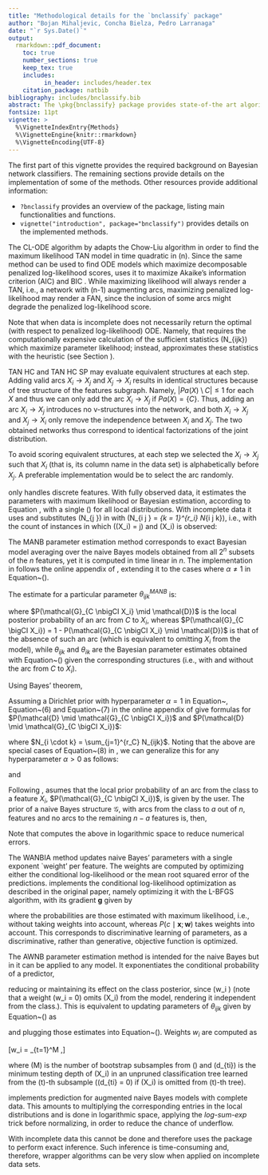 ```yaml
---
title: "Methodological details for the `bnclassify` package"
author: "Bojan Mihaljevic, Concha Bielza, Pedro Larranaga"
date: "`r Sys.Date()`"
output:
  rmarkdown::pdf_document:
    toc: true
    number_sections: true
    keep_tex: true
    includes:
          in_header: includes/header.tex
    citation_package: natbib
bibliography: includes/bnclassify.bib  
abstract: The \pkg{bnclassify} package provides state-of-the art algorithms for learning Bayesian network classifiers from data. This vignette serves as a reference for understanding the implemented methods. It also documents some implementation details, especially where they differ from are are undocumented in the original paper.
fontsize: 11pt 
vignette: >
  %\VignetteIndexEntry{Methods}
  %\VignetteEngine{knitr::rmarkdown}
  %\VignetteEncoding{UTF-8}
---     
```


\section{Introduction}\label{introduction}    
The first part of this vignette provides the required background on Bayesian network classifiers. The remaining sections provide details on the implementation of some of the methods. Other resources provide additional information:

- `?bnclassify` provides an overview of the package, listing main functionalities and functions.
- `vignette("introduction", package="bnclassify")` provides details on the implemented methods. 

\input{includes/background}

\section{Structure learning}
\label{structure-learning}

\label{sec:structure} 

\subsection{Chow-Liu for one-dependence estimators}\label{chow-liu-for-one-dependence-estimators}

The CL-ODE algorithm by \citep{Friedman1997} adapts the Chow-Liu \citep{Chow1968} algorithm in order to find the maximum likelihood TAN model in time quadratic in \(n\). Since the same method can be used to find ODE models which maximize decomposable penalized log-likelihood scores, \texttt{bnclassify} uses it to maximize Akaike's information criterion (AIC) \citep{Akaike74} and BIC \citep{Schwarz1978}. While maximizing likelihood will always render a TAN, i.e., a network with \(n-1\) augmenting arcs, maximizing penalized log-likelihood may render a FAN, since the inclusion of some arcs might degrade the penalized log-likelihood score.

Note that when data is incomplete \pkg{bnclassify} does not necessarily return the optimal (with respect to penalized log-likelihood) ODE. Namely, that requires the computationally expensive calculation of the sufficient statistics \(N_{ijk}\) which maximize parameter likelihood; instead, \pkg{bnclassify} approximates these statistics with the \emph{available case analysis} heuristic (see Section \ref{sec:params}).

<!-- %The tree is done with the Kruskal algorithm. For BIC and AIC, the penalization is. Since this is symmetric it will work. Just that some will be like this and it may turn out as a forest. -->
<!-- % The weight for the BIC is ... -->

<!-- %\subsection{Greedy hill-climbing}\label{greedy-hill-climbing} -->
<!-- %All greedy algorithms maximize the cross-validated estimate of accuracy as their objective function. The BSEJ algorithm  starts from a naive Bayes structure and adds augmenting arcs and removes features from the model until no improvement in network score. On the contrary, FSSJ starts from a structure containing just the class node and proceeds by incorporating features features and augmenting arcs. -->
\subsection{TAN HC and TAN HC SP}\label{greedy-hill-climbing}
TAN HC and TAN HC SP may evaluate equivalent structures at each step. Adding valid arcs $X_i \rightarrow X_j$ and $X_j \rightarrow X_i$ results in identical structures because of tree structure of the features subgraph. Namely, $|Pa(X) \setminus C| \leq 1$ for each $X$ and thus we can only add the arc $X_i \rightarrow X_j$ if $Pa(X) = \{ C \}$. Thus, adding an arc $X_i \rightarrow X_j$ introduces no v-structures into the network, and both $X_i \rightarrow X_j$ and $X_j \rightarrow X_i$ only remove the independence between $X_i$ and $X_j$. The two obtained networks thus correspond to identical factorizations of the joint distribution.

To avoid scoring equivalent structures, at each step we selected the $X_i \rightarrow X_j$ such that $X_i$ (that is, its column name in the data set) is alphabetically before $X_j$. A preferable implementation would be to select the arc randomly.

\section{Parameter learning}\label{parameter-learning}

\label{sec:params}

\subsection{Bayesian parameter estimation}

\pkg{bnclassify} only handles discrete features. With fully observed data, it estimates the parameters with maximum likelihood or Bayesian estimation, according to Equation \ref{eq:disparams}, with a single \(\alpha\) for all local distributions. With incomplete data it uses \textit{available case analysis} \citep{Pigott2001} and substitutes \(N_{\cdot j \cdot}\) in \req{disparams} with \(N_{i j \cdot} = \sum_{k = 1}^{r_i} N_{i j k}\), i.e., with the count of instances in which \(\mathbf{Pa}(X_i) = j\) and \(X_i\) is observed:
\begin{equation*}
\theta_{ijk} = \frac{N_{ijk} + \alpha}{N_{ i j \cdot } + r_i \alpha}.
\label{eq:incp_params}
\end{equation*}

\subsection{Exact model averaging for naive Bayes}

The MANB parameter estimation method corresponds to exact Bayesian model averaging over the naive Bayes models obtained from all $2^n$ subsets of the $n$ features, yet it is computed in time linear in $n$. The implementation in \pkg{bnclassify} follows the online appendix of \cite{Wei2011}, extending it to the cases where $\alpha \neq 1$ in Equation~(\ref{eq:incp_params}).

The estimate for a particular parameter $\theta_{ijk}^{MANB}$ is:

\begin{equation*}
\theta_{ijk}^{MANB} = \theta_{ijk} P(\mathcal{G}_{C \nbigCI X_i} \mid \mathcal{D}) + \theta_{ik} P(\mathcal{G}_{C \bigCI X_i}),
\end{equation*}

where $P(\mathcal{G}_{C \nbigCI X_i} \mid \mathcal{D})$ is the local posterior probability of an arc from $C$ to $X_i$, whereas $P(\mathcal{G}_{C \bigCI X_i}) = 1 - P(\mathcal{G}_{C \nbigCI X_i} \mid \mathcal{D})$ is that of the absence of such an arc (which is equivalent to omitting $X_i$ from the model), while $\theta_{ijk}$ and $\theta_{ik}$ are the Bayesian parameter estimates obtained with Equation~(\ref{eq:incp_params}) given the corresponding structures (i.e., with and without the arc from $C$ to $X_i$).

Using Bayes' theorem,

\begin{equation*}
P(\mathcal{G}_{C \nbigCI X_i} \mid \mathcal{D}) = \frac{P(\mathcal{G}_{C \nbigCI X_i}) P(\mathcal{D} \mid \mathcal{G}_{C \nbigCI X_i})}{P(\mathcal{G}_{C \nbigCI X_i}) P(\mathcal{D} \mid \mathcal{G}_{C \nbigCI X_i}) + P(\mathcal{G}_{C \bigCI X_i}) P(\mathcal{D} \mid \mathcal{G}_{C \bigCI X_i})}.
\end{equation*}

Assuming a Dirichlet prior with hyperparameter $\alpha = 1$ in Equation~\ref{eq:incp_params}, Equation~(6) and Equation~(7) in the online appendix of \cite{Wei2011} give formulas for $P(\mathcal{D} \mid \mathcal{G}_{C \nbigCI X_i})$ and $P(\mathcal{D} \mid \mathcal{G}_{C \bigCI X_i})$:

\begin{equation*}
P(\mathcal{D} \mid \mathcal{G}_{C \nbigCI X_i}) = \prod_{j=1}^{r_C} \frac{(r_i - 1)!}{(N_{ij \cdot} + r_i - 1)!} \prod_{k=1}^{r_i} N_{ijk}!,
\end{equation*}

\begin{equation*}
P(\mathcal{D} \mid \mathcal{G}_{C \bigCI X_i}) = \frac{(r_i - 1)!}{(N_{i} + r_i - 1)!} \prod_{k=1}^{r_i} N_{i \cdot k}!,
\end{equation*}

\noindent where $N_{i \cdot k} = \sum_{j=1}^{r_C} N_{ijk}$. Noting that the above are special cases of Equation~(8) in \cite{Dash2002}, we can generalize this for any hyperparameter $\alpha > 0$ as follows:

\begin{equation*}
P(\mathcal{D} \mid \mathcal{G}_{C \nbigCI X_i}) = \prod_{j=1}^{r_C} \frac{\Gamma(r_i \alpha )}{\Gamma(N_{ij} + r_i \alpha)} \prod_{k=1}^{r_i} \frac{\Gamma(N_{ijk}+ \alpha)}{\Gamma(\alpha)},
\end{equation*}

and

\begin{equation*}
P(\mathcal{D} \mid \mathcal{G}_{C \nbigCI X_i}) = \frac{\Gamma(r_i \alpha )}{\Gamma(N_{i} + r_i \alpha)} \prod_{k=1}^{r_i} \frac{\Gamma(N_{ik} + \alpha)}{\Gamma(\alpha)}.
\end{equation*}

Following \cite{Wei2011}, \pkg{bnclassify} asumes that the local prior probability of an arc from the class to a feature $X_i$, $P(\mathcal{G}_{C \nbigCI X_i})$, is given by the user. The prior of a naive Bayes structure $\mathcal{G}$, with arcs from the class to $a$ out of $n$, features and no arcs to the remaining $n-a$ features is, then,

\begin{equation}
P(\mathcal{G}) = P(\mathcal{G}_{C \nbigCI X_i})^a (1-P(\mathcal{G}_{C \nbigCI X_i}))^{(n-a)}.
\end{equation}

Note that \pkg{bnclassify} computes the above in logarithmic space to reduce numerical errors.

\subsection{Weighting to Alleviate the Naive Bayes Independence Assumption}
The WANBIA \citep{Zaidi2013} method updates naive Bayes' parameters with a single exponent `weight' per feature. The weights are computed by optimizing either the conditional log-likelihood or the mean root squared error of the predictions. \pkg{bnclassify} implements the conditional log-likelihood optimization as described in the original paper, namely optimizing it with the L-BFGS \citep{Zhu1997algorithm} algorithm, with its gradient $\mathbf{g}$ given by

\begin{equation}
    g_i = \sum_{j = 1}^{N} \Big( \log{P(X_i = x_i^{(j)} \mid c^{(j)})} - \sum_{c \in C} P(c \mid \mathbf{x}; \mathbf{w} ) \log P(X_i = x_i^{(j)} \mid c) \Big),
\end{equation}
where the probabilities are those estimated with maximum likelihood, i.e., without taking weights into account, whereas $P(c \mid \mathbf{x}; \mathbf{w} )$ takes weights into account. This corresponds to discriminative learning of parameters, as a discriminative, rather than generative, objective function is optimized.

\subsection{Attribute-weighted naive Bayes}

The AWNB parameter estimation method is intended for the naive Bayes but in \pkg{bnclassify} it can be applied to any model. It exponentiates the conditional probability of a predictor,

\begin{equation*}
P(\mathbf{X}, C) \propto P(C) \prod_{i=1}^{n} P(X_i \mid \mathbf{Pa}(X_i))^{w_i},
\label{eq:awnb}
\end{equation*}

\noindent reducing or maintaining its effect on the class posterior, since \(w_i \in [0,1]\) (note that a weight \(w_i = 0\) omits \(X_i\) from the model, rendering it independent from the class.). This is equivalent to updating parameters of $\theta_{ijk}$ given by Equation~(\ref{eq:incp_params}) as

\begin{equation*}
  \theta_{ijk}^{AWNB} = \frac{\theta_{ijk}^{w_i}}{\sum_{k=1}^{r_i} \theta_{ijk}^{w_i}},
\end{equation*}

and plugging those estimates into Equation~(\ref{eq:augnb}). Weights $w_i$ are computed as

\[w_i = \frac{1}{M}\sum_{t=1}^M \frac{1}{\sqrt{d_{ti}}},\]

where \(M\) is the number of bootstrap \citep{Efron1979} subsamples
from \(\mathcal{D}\) and \(d_{ti}\) is the minimum testing depth of \(X_i\)
in an unpruned classification tree learned from the \(t\)-th subsample
(\(d_{ti} = 0\) if \(X_i\) is omitted from \(t\)-th tree).

\section{Prediction}
\label{sec:pred}

\texttt{bnclassify} implements prediction for augmented naive Bayes models with complete data. This amounts to multiplying the corresponding entries in the local distributions and is done in logarithmic space, applying the *log-sum-exp* trick before normalizing, in order to reduce the chance of underflow.

With incomplete data this cannot be done and therefore \pkg{bnclassify} uses the \texttt{gRain} package \citep{Hojsgaard2012} to perform exact inference. Such inference is time-consuming and, therefore, wrapper algorithms can be very slow when applied on incomplete data sets.

